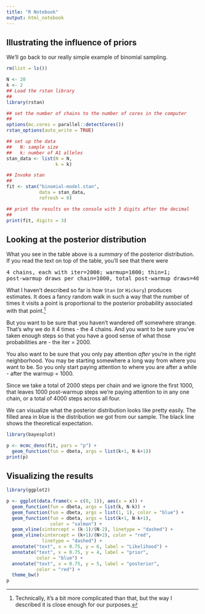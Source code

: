 ```yaml
---
title: "R Notebook"
output: html_notebook
---
```


## Illustrating the influence of priors

We'll go back to our really simple example of binomial sampling.

```r
rm(list = ls())

N <- 20
k <- 2
## Load the rstan library
##
library(rstan)

## set the number of chains to the number of cores in the computer
##
options(mc.cores = parallel::detectCores())
rstan_options(auto_write = TRUE)

## set up the data
##   N: sample size
##   k: number of A1 alleles
stan_data <- list(N = N,
                  k = k)

## Invoke stan
##
fit <- stan("binomial-model.stan",
            data = stan_data,
            refresh = 0)

## print the results on the console with 3 digits after the decimal
##
print(fit, digits = 3)
```

## Looking at the posterior distribution

What you see in the table above is a *summary* of the posterior distribution. If you read the text on top of the table, you'll see that there were 

<pre>
4 chains, each with iter=2000; warmup=1000; thin=1; 
post-warmup draws per chain=1000, total post-warmup draws=4000.
</pre>

What I haven't described so far is how `Stan` (or `Hickory`) produces estimates. It does a fancy random walk in such a way that the number of times it visits a point is proportional to the posterior probability associated with that point.^[Technically, it's a bit more complicated than that, but the way I described it is close enough for our purposes.] 

But you want to be sure that you haven't wandered off somewhere strange. That's why we do it 4 times - the 4 chains. And you want to be sure you've taken enough steps so that you have a good sense of what those probabilities are - the iter = 2000.

You also want to be sure that you only pay attention *after* you're in the right neighborhood. You may be starting somewhere a long way from where you want to be. So you only start paying attention to where you are after a while - after the warmup = 1000. 

Since we take a total of 2000 steps per chain and we ignore the first 1000, that leaves 1000 post-warmup steps we're paying attention to in any one chain, or a total of 4000 steps across all four.

We can visualize what the posterior distribution looks like pretty easily. The filled area in blue is the distribution we got from our sample. The black line shows the theoretical expectation.

```r
library(bayesplot)

p <- mcmc_dens(fit, pars = "p") +
  geom_function(fun = dbeta, args = list(k+1, N-k+1))
print(p)    
```

## Visualizing the results

```r
library(ggplot2)

p <- ggplot(data.frame(x = c(0, 1)), aes(x = x)) +
  geom_function(fun = dbeta, args = list(k, N-k)) +
  geom_function(fun = dbeta, args = list(1, 1), color = "blue") +
  geom_function(fun = dbeta, args = list(k+1, N-k+1), 
                color = "salmon") +
  geom_vline(xintercept = (k-1)/(N-2), linetype = "dashed") +
  geom_vline(xintercept = (k+1)/(N+2), color = "red", 
             linetype = "dashed") +
  annotate("text", x = 0.75, y = 6, label = "Likelihood") +
  annotate("text", x = 0.75, y = 4, label = "prior", 
           color = "blue") +
  annotate("text", x = 0.75, y = 5, label = "posterior",
           color = "red") +
  theme_bw()
p
```
